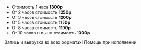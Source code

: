 <ul className="flex flex-col gap-y-4 mb-4">
  <li>
    Стоимость 1 часа <strong>1300р</strong>
  </li>
  <li>
    От 2 часов стоимость <strong>1250р</strong>
  </li>
  <li>
    От 3 часов стоимость <strong>1200р</strong>
  </li>
  <li>
    От 5 часов стоимость <strong>1150р</strong>
  </li>
  <li>
    От 8 часов стоимость <strong>1100р</strong>
  </li>
  <li>
    От 10 часов и выше стоимость <strong>1000р</strong>
  </li>
</ul>

Запись и выгрузка во всех форматах!
Помощь при исполнении
